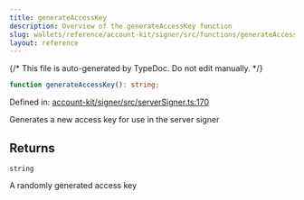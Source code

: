 ```yaml
---
title: generateAccessKey
description: Overview of the generateAccessKey function
slug: wallets/reference/account-kit/signer/src/functions/generateAccessKey
layout: reference
---
```


{/* This file is auto-generated by TypeDoc. Do not edit manually. */}

```ts
function generateAccessKey(): string;
```

Defined in: [account-kit/signer/src/serverSigner.ts:170](https://github.com/alchemyplatform/aa-sdk/blob/9df5be8c23af4e472bcb503c17766b16da0ad87d/account-kit/signer/src/serverSigner.ts#L170)

Generates a new access key for use in the server signer

## Returns

`string`

A randomly generated access key
